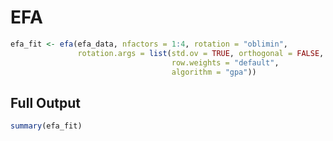 # EFA

```r
efa_fit <- efa(efa_data, nfactors = 1:4, rotation = "oblimin",
               rotation.args = list(std.ov = TRUE, orthogonal = FALSE,
                                    row.weights = "default",
                                    algorithm = "gpa"))
```

## Full Output

```r
summary(efa_fit)
```
